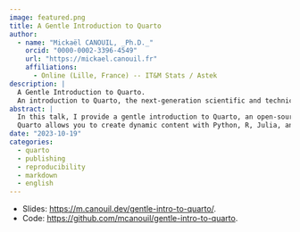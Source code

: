 ```yaml
---
image: featured.png
title: A Gentle Introduction to Quarto
author:
  - name: "Mickaël CANOUIL, _Ph.D._"
    orcid: "0000-0002-3396-4549"
    url: "https://mickael.canouil.fr"
    affiliations:
      - Online (Lille, France) -- IT&M Stats / Astek
description: |
  A Gentle Introduction to Quarto.
  An introduction to Quarto, the next-generation scientific and technical publishing system.
abstract: |
  In this talk, I provide a gentle introduction to Quarto, an open-source scientific and technical publishing system built on Pandoc.
  Quarto allows you to create dynamic content with Python, R, Julia, and Observable, and publish high-quality articles, reports, presentations, websites, blogs, and books in HTML, PDF, MS Word, ePub, and more.
date: "2023-10-19"
categories:
  - quarto
  - publishing
  - reproducibility
  - markdown
  - english
---
```


- Slides: <https://m.canouil.dev/gentle-intro-to-quarto/>.
- Code: <https://github.com/mcanouil/gentle-intro-to-quarto>.
